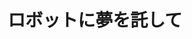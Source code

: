 ﻿---
title: "ロボットに夢を託して"
category: "その他"
vol: "40"
interviewee: "小俣 透 "
url: ""
tags: []
pdf: "40-2.pdf"
career: ""
preface: "生物のように多機能なロボットを目指し、それを実現する独自の構造を持つロボットの設計・製作、それに伴うセンサの研究等を行う。"
---
